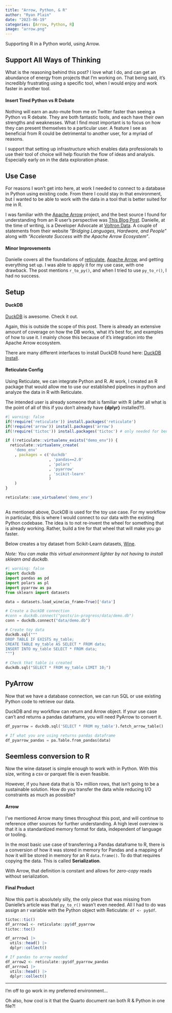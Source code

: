 ```yaml
---
title: "Arrow, Python, & R"
author: "Ryan Plain"
date: "2023-06-19"
categories: [Arrow, Python, R]
image: "arrow.png"
---
```


Supporting R in a Python world, using Arrow.

## Support All Ways of Thinking

What is the reasoning behind this post? I love what I do, and can get an abundance of energy from projects that I'm working on. That being said, it's incredibly frustrating using a specific tool, when I would enjoy and work faster in another tool. 

#### Insert Tired Python vs R Debate

Nothing will earn an auto-mute from me on Twitter faster than seeing a Python vs R debate. They are both fantastic tools, and each have their own strengths and weaknesses. What I find most important is to focus on how they can present themselves to a particular user. A feature I see as beneficial from R could be detrimental to another user, for a myriad of reasons. 

I support that setting up infrastructure which enables data professionals to use their tool of choice will help flourish the flow of ideas and analysis. Especially early on in the data exploration phase. 


## Use Case

For reasons I won't get into here, at work I needed to connect to a database in Python using existing code. From there I could stay in that environment, but I wanted to be able to work with the data in a tool that is better suited for me in R.

I was familiar with the [Apache Arrow](https://arrow.apache.org/) project, and the best source I found for understanding from an R user's perspective was [This Blog Post](https://blog.djnavarro.net/posts/2022-09-09_reticulated-arrow/). Danielle, at the time of writing, is a Developer Advocate at [Voltron Data](https://voltrondata.com/). A couple of statements from their website *"Bridging Languages, Hardware, and People"* along with *"Accelerate Success with the Apache Arrow Ecosystem"*. 

#### Minor Improvements

Danielle covers all the foundations of [reticulate](https://rstudio.github.io/reticulate/), [Apache Arrow](https://arrow.apache.org/docs/index.html), and getting everything set up. I was able to apply it for my use case, with one drawback. The post mentions `r_to_py()`, and when I tried to use `py_to_r()`, I had no success. 

## Setup

#### DuckDB

[DuckDB](https://duckdb.org/) is awesome. Check it out. 

Again, this is outside the scope of this post. There is already an extensive amount of coverage on how the DB works, what it's best for, and examples of how to use it. I mainly chose this because of it's integration into the Apache Arrow ecosystem. 

There are many different interfaces to install DuckDB found here: [DuckDB Install](https://duckdb.org/#quickinstall).

#### Reticulate Config

Using Reticulate, we can integrate Python and R. At work, I created an R package that would allow me to use our established pipelines in python and analyze the data in R with Reticulate. 

The intended user is already someone that is familiar with R (after all what is the point of all of this if you don't already have **{dplyr}** installed?!). 

```r
#| warning: false
if(!require('reticulate')) install.packages('reticulate') 
if(!require('arrow')) install.packages('arrow') 
if(!require('tictoc')) install.packages('tictoc') # only needed for benchmark

if (!reticulate::virtualenv_exists("demo_env")) {
  reticulate::virtualenv_create(
    'demo_env'
    , packages = c('duckdb'
                   , 'pandas==2.0'
                   , 'polars'
                   , 'pyarrow'
                   , 'scikit-learn'
                   )
    )
}

reticulate::use_virtualenv('demo_env')

```

## <Insert Your DB Here>

As mentioned above, DuckDB is used for the toy use case. For my workflow in particular, this is where I would connect to our data with the existing Python codebase. The idea is to not re-invent the wheel for something that is already working. Rather, build a tire for that wheel that will make you go faster. 

Below creates a toy dataset from Scikit-Learn datasets, [Wine](https://scikit-learn.org/stable/modules/generated/sklearn.datasets.load_wine.html).

*Note: You can make this virtual environment lighter by not having to install sklearn and duckdb.*

```python
#| warning: false
import duckdb 
import pandas as pd
import polars as pl
import pyarrow as pa
from sklearn import datasets

data = datasets.load_wine(as_frame=True)['data']

# Create a DuckDB connection
#conn = duckdb.connect("posts/in-progress/data/demo.db")
conn = duckdb.connect("data/demo.db")

# Create toy data
duckdb.sql("""
DROP TABLE IF EXISTS my_table;
CREATE TABLE my_table AS SELECT * FROM data;
INSERT INTO my_table SELECT * FROM data;
""")

# Check that table is created
duckdb.sql("SELECT * FROM my_table LIMIT 10;")
```

## PyArrow

Now that we have a database connection, we can run SQL or use existing Python code to retrieve our data. 

DuckDB and my workflow can return and Arrow object. If your use case can't and returns a pandas dataframe, you will need PyArrow to convert it. 

```python

df_pyarrow = duckdb.sql('SELECT * FROM my_table').fetch_arrow_table()

# If what you are using returns pandas dataframe
df_pyarrow_pandas = pa.Table.from_pandas(data)

```

## Seemless conversion to R

Now the wine dataset is simple enough to work with in Python. With this size, writing a csv or parquet file is even feasible. 

However, if you have data that is 10+ million rows, that isn't going to be a sustainable solution. How do you transfer the data while reducing I/O constraints as much as possible?

#### Arrow

I've mentioned Arrow many times throughout this post, and will continue to reference other sources for further understanding. A high level overview is that it is a standardized memory format for data, independent of language or tooling. 

In the most basic use case of transferring a Pandas dataframe to R, there is a conversion of how it was stored in memory for Pandas and a mapping of how it will be stored in memory for an R `data.frame()`. To do that requires copying the data. This is called **Serialization**. 

With Arrow, that definition is constant and allows for *zero-copy* reads without serialization.

#### Final Product

Now this part is absolutely silly, the only piece that was missing from Danielle's article was that `py_to_r()` wasn't even needed. All I had to do was assign an r variable with the Python object with Reticulate: `df <- py$df`.

```r

tictoc::tic()
df_arrrow1 <- reticulate::py$df_pyarrow
tictoc::toc()

df_arrrow1 |> 
  utils::head() |> 
  dplyr::collect()

# If pandas to arrow needed
df_arrow2 <- reticulate::py$df_pyarrow_pandas
df_arrrow1 |> 
  utils::head() |> 
  dplyr::collect()

```

---

I'm off to go work in my preferred environment... 

Oh also, how cool is it that the Quarto document ran both R & Python in one file?!












